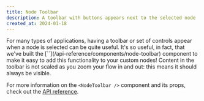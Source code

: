 ```yaml
---
title: Node Toolbar
description: A toolbar with buttons appears next to the selected node
created_at: 2024-01-18
---
```



<ExampleLayout>
For many types of applications, having a toolbar or set of controls appear when
a node is selected can be quite useful. It's so useful, in fact, that we've built
the [`<NodeToolbar />`](/api-reference/components/node-toolbar) component to make
it easy to add this functionality to your custom nodes!

<Callout type="info">
  Content in the toolbar is not scaled as you zoom your flow in and out: this
  means it should always be visible.
</Callout>

<ExampleViewer codePath="example-flows/NodeToolbar" />

For more information on the `<NodeToolbar />` component and its props, check out
the [API reference](/api-reference/components/node-toolbar).

</ExampleLayout>
